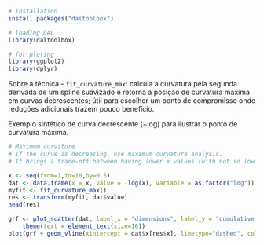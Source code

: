```r
# installation 
install.packages("daltoolbox")

# loading DAL
library(daltoolbox) 

# for ploting
library(ggplot2)
library(dplyr)
```

Sobre a técnica
- `fit_curvature_max`: calcula a curvatura pela segunda derivada de um spline suavizado e retorna a posição de curvatura máxima em curvas decrescentes; útil para escolher um ponto de compromisso onde reduções adicionais trazem pouco benefício.

Exemplo sintético de curva decrescente (−log) para ilustrar o ponto de curvatura máxima.

```r
# Maximum curvature
# If the curve is decreasing, use maximum curvature analysis. 
# It brings a trade-off between having lower x values (with not so low y values) and having higher x values (not having to much decrease in y values). 

x <- seq(from=1,to=10,by=0.5)
dat <- data.frame(x = x, value = -log(x), variable = as.factor("log"))
myfit <- fit_curvature_max()
res <- transform(myfit, dat$value)
head(res)
```

```r
grf <- plot_scatter(dat, label_x = "dimensions", label_y = "cumulative variance", colors="black") + 
    theme(text = element_text(size=16))
plot(grf + geom_vline(xintercept = dat$x[res$x], linetype="dashed", color = "red", size=0.5))
```

